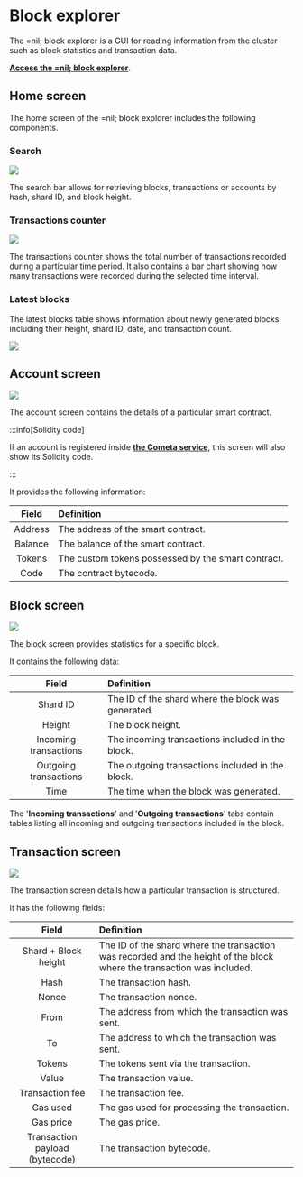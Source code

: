 
# Block explorer

The =nil; block explorer is a GUI for reading information from the cluster such as block statistics and transaction data.

[**Access the =nil; block explorer**](https://explore.nil.foundation/).

## Home screen

The home screen of the =nil; block explorer includes the following components.

### Search 

<img src={SearchBar} className='roundedImage' />

The search bar allows for retrieving blocks, transactions or accounts by hash, shard ID, and block height.


### Transactions counter

<img src={TransactionsCounter} className='roundedImage'/>

The transactions counter shows the total number of transactions recorded during a particular time period. It also contains a bar chart showing how many transactions were recorded during the selected time interval.

### Latest blocks

The latest blocks table shows information about newly generated blocks including their height, shard ID, date, and transaction count.

<img src={LatestBlocks} className='roundedImage'/>

## Account screen

<img src={AccountScreen} className='roundedImage'/>

The account screen contains the details of a particular smart contract.

:::info[Solidity code]

If an account is registered inside [**the Cometa service**](../../guides/cometa-and-debugging.mdx), this screen will also show its Solidity code.

:::

It provides the following information:

| Field | Definition |
|:--:|:--|
| Address | The address of the smart contract. |
| Balance | The balance of the smart contract. |
| Tokens | The custom tokens possessed by the smart contract. |
| Code | The contract bytecode. |

## Block screen

<img src={BlockScreen} className='roundedImage'/>

The block screen provides statistics for a specific block.

It contains the following data:

| Field | Definition |
|:--:|:--|
| Shard ID | The ID of the shard where the block was generated. |
| Height | The block height. |
| Incoming transactions | The incoming transactions included in the block. |
| Outgoing transactions | The outgoing transactions included in the block. |
| Time | The time when the block was generated. |

The '**Incoming transactions**' and '**Outgoing transactions**' tabs contain tables listing all incoming and outgoing transactions included in the block.

## Transaction screen

<img src={TransactionScreen} className='roundedImage'/>

The transaction screen details how a particular transaction is structured.

It has the following fields:

| Field | Definition |
|:--:|:--|
| Shard + Block height | The ID of the shard where the transaction was recorded and the height of the block where the transaction was included. |
| Hash | The transaction hash. |
| Nonce | The transaction nonce. |
| From | The address from which the transaction was sent. |
| To | The address to which the transaction was sent. |
| Tokens | The tokens sent via the transaction. |
| Value | The transaction value. |
| Transaction fee | The transaction fee. |
| Gas used | The gas used for processing the transaction. |
| Gas price | The gas price. |
| Transaction payload (bytecode) | The transaction bytecode. |






